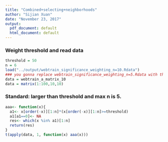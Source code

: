 ```yaml
---
title: "Combined+selecting+neighborhoods"
author: "Sijian Xuan"
date: "November 23, 2017"
output:
  pdf_document: default
  html_document: default
---
```

### Weight threshold and read data
```r
threshold = 50
n = 6
load("../output/webtrain_significance_weighting_n=10.Rdata")
### you gonna replace webtrain_significance_weighting_n=5.Rdata with the matrix which is the similarity weights. My example is just same dimension for temp use.
data = webtrain_a_matrix_10
data = matrix(1:100,10,10)
```
### Standard: larger than threshold and max n is 5.
```r
aaa<- function(x){
  a1<- x[order(-x)][1:n]*(x[order(-x)][1:n]>=threshold)
  a1[a1==0]<- NA
  res<- which(x %in% a1)[1:n]
  return(res)
}
t(apply(data, 1, function(x) aaa(x)))
```
